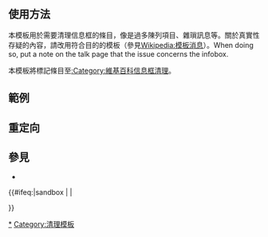 <includeonly><!-- 在這裡加入模板的保護標識 --></includeonly><noinclude>{{Documentation subpage}}</noinclude>
<!-- 在本行下編輯模板說明 -->

== 使用方法 ==
{{tlc|cleanup-infobox}}

本模板用於需要清理信息框的條目，像是過多陳列項目、雜瑣訊息等。關於真實性存疑的內容，請改用符合目的的模板（參見[[Wikipedia:模板消息]]）。When doing so, put a note on the talk page that the issue concerns the infobox.

本模板將標記條目至[[:Category:維基百科信息框清理]]。

== 範例 ==

== 重定向 ==

== 參見 ==
* {{tl|New infobox}}

<includeonly>{{#ifeq:{{SUBPAGENAME}}|sandbox | |
<!-- 本行下加入模板的分類，跨維基連結加入Wikidata（參見[[Wikipedia:Wikidata]]） -->
[[Category:維基百科信息框清理|*]]
[[Category:清理模板]]

}}</includeonly>